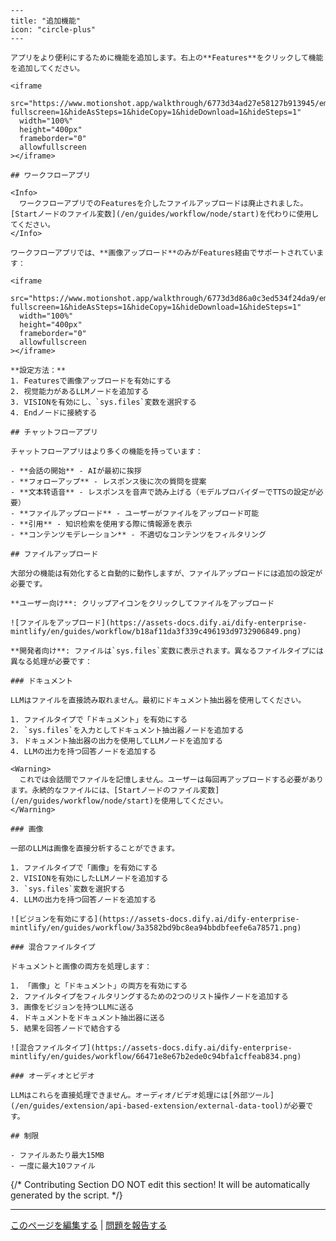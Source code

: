 ```mdx
---
title: "追加機能"
icon: "circle-plus"
---

アプリをより便利にするために機能を追加します。右上の**Features**をクリックして機能を追加してください。

<iframe
  src="https://www.motionshot.app/walkthrough/6773d34ad27e58127b913945/embed?fullscreen=1&hideAsSteps=1&hideCopy=1&hideDownload=1&hideSteps=1"
  width="100%"
  height="400px"
  frameborder="0"
  allowfullscreen
></iframe>

## ワークフローアプリ

<Info>
  ワークフローアプリでのFeaturesを介したファイルアップロードは廃止されました。[Startノードのファイル変数](/en/guides/workflow/node/start)を代わりに使用してください。
</Info>

ワークフローアプリでは、**画像アップロード**のみがFeatures経由でサポートされています：

<iframe
  src="https://www.motionshot.app/walkthrough/6773d3d86a0c3ed534f24da9/embed?fullscreen=1&hideAsSteps=1&hideCopy=1&hideDownload=1&hideSteps=1"
  width="100%"
  height="400px"
  frameborder="0"
  allowfullscreen
></iframe>

**設定方法：**
1. Featuresで画像アップロードを有効にする
2. 视觉能力があるLLMノードを追加する
3. VISIONを有効にし、`sys.files`変数を選択する
4. Endノードに接続する

## チャットフローアプリ

チャットフローアプリはより多くの機能を持っています：

- **会話の開始** - AIが最初に挨拶
- **フォローアップ** - レスポンス後に次の質問を提案
- **文本转语音** - レスポンスを音声で読み上げる（モデルプロバイダーでTTSの設定が必要）
- **ファイルアップロード** - ユーザーがファイルをアップロード可能
- **引用** - 知识检索を使用する際に情報源を表示
- **コンテンツモデレーション** - 不適切なコンテンツをフィルタリング

## ファイルアップロード

大部分の機能は有効化すると自動的に動作しますが、ファイルアップロードには追加の設定が必要です。

**ユーザー向け**: クリップアイコンをクリックしてファイルをアップロード

![ファイルをアップロード](https://assets-docs.dify.ai/dify-enterprise-mintlify/en/guides/workflow/b18af11da3f339c496193d9732906849.png)

**開発者向け**: ファイルは`sys.files`変数に表示されます。異なるファイルタイプには異なる処理が必要です：

### ドキュメント

LLMはファイルを直接読み取れません。最初にドキュメント抽出器を使用してください。

1. ファイルタイプで「ドキュメント」を有効にする
2. `sys.files`を入力としてドキュメント抽出器ノードを追加する
3. ドキュメント抽出器の出力を使用してLLMノードを追加する
4. LLMの出力を持つ回答ノードを追加する

<Warning>
  これでは会話間でファイルを記憶しません。ユーザーは毎回再アップロードする必要があります。永続的なファイルには、[Startノードのファイル変数](/en/guides/workflow/node/start)を使用してください。
</Warning>

### 画像

一部のLLMは画像を直接分析することができます。

1. ファイルタイプで「画像」を有効にする  
2. VISIONを有効にしたLLMノードを追加する
3. `sys.files`変数を選択する
4. LLMの出力を持つ回答ノードを追加する

![ビジョンを有効にする](https://assets-docs.dify.ai/dify-enterprise-mintlify/en/guides/workflow/3a3582bd9bc8ea94bbdbfeefe6a78571.png)

### 混合ファイルタイプ

ドキュメントと画像の両方を処理します：

1. 「画像」と「ドキュメント」の両方を有効にする
2. ファイルタイプをフィルタリングするための2つのリスト操作ノードを追加する
3. 画像をビジョンを持つLLMに送る
4. ドキュメントをドキュメント抽出器に送る
5. 結果を回答ノードで結合する

![混合ファイルタイプ](https://assets-docs.dify.ai/dify-enterprise-mintlify/en/guides/workflow/66471e8e67b2ede0c94bfa1cffeab834.png)

### オーディオとビデオ

LLMはこれらを直接処理できません。オーディオ/ビデオ処理には[外部ツール](/en/guides/extension/api-based-extension/external-data-tool)が必要です。

## 制限

- ファイルあたり最大15MB
- 一度に最大10ファイル
```

{/*
Contributing Section
DO NOT edit this section!
It will be automatically generated by the script.
*/}

---

[このページを編集する](https://github.com/langgenius/dify-docs/edit/main/ja-jp/documja-jptation/pages/build/additional-features.mdx) | [問題を報告する](https://github.com/langgenius/dify-docs/issues/new?template=docs.yml)

